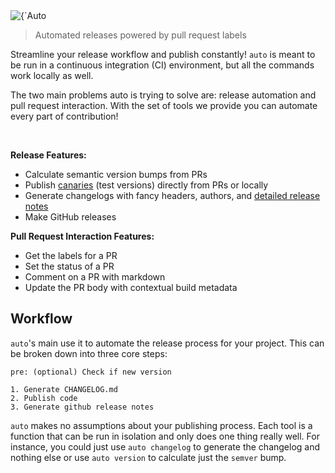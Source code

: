 <div className="w-full">
  <picture>
    <source
      srcSet="dark-logo-large.png"
      media="(prefers-color-scheme: dark)"
      class="mx-auto max-w-md my-10 w-full"
    />
    <img
      src="light-logo-large.png"
      alt={`Auto Logo`}
      class="mx-auto max-w-md mt-10 mb-16 w-full"
    />
  </picture>
</div>

> Automated releases powered by pull request labels

Streamline your release workflow and publish constantly!
`auto` is meant to be run in a continuous integration (CI) environment, but all the commands work locally as well.

The two main problems auto is trying to solve are: release automation and pull request interaction.
With the set of tools we provide you can automate every part of contribution!

<br />

**Release Features:**

- Calculate semantic version bumps from PRs
- Publish [canaries](./generated/canary.md) (test versions) directly from PRs or locally
- Generate changelogs with fancy headers, authors, and [detailed release notes](./generated/changelog.md#additional-release-notes)
- Make GitHub releases

**Pull Request Interaction Features:**

- Get the labels for a PR
- Set the status of a PR
- Comment on a PR with markdown
- Update the PR body with contextual build metadata

## Workflow

`auto`'s main use it to automate the release process for your project.
This can be broken down into three core steps:

```text
pre: (optional) Check if new version

1. Generate CHANGELOG.md
2. Publish code
3. Generate github release notes
```

`auto` makes no assumptions about your publishing process.
Each tool is a function that can be run in isolation and only does one thing really well.
For instance, you could just use `auto changelog` to generate the changelog and nothing else or use `auto version` to calculate just the `semver` bump.
